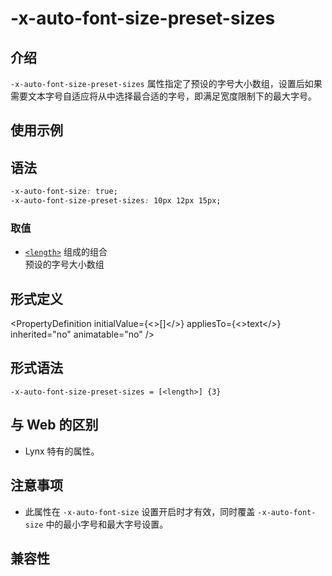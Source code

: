 # -x-auto-font-size-preset-sizes

## 介绍

`-x-auto-font-size-preset-sizes` 属性指定了预设的字号大小数组，设置后如果需要文本字号自适应将从中选择最合适的字号，即满足宽度限制下的最大字号。

## 使用示例


<Go
  example="css-api"
  defaultFile="src/-x-auto-font-size-preset-sizes/App.tsx"
  img="https://lf-lynx.tiktok-cdns.com/obj/lynx-artifacts-oss-sg/lynx-website/assets/doc/css/-x-auto-font-size.jpg"
  defaultEntryFile="dist/-x-auto-font-size-preset-sizes.lynx.bundle"
  entry="src/-x-auto-font-size-preset-sizes"
/>

## 语法

```css
-x-auto-font-size: true;
-x-auto-font-size-preset-sizes: 10px 12px 15px;
```

### 取值

- [`<length>`](api/css/data-type/length.mdx) 组成的组合 <br/>
  预设的字号大小数组

## 形式定义


<PropertyDefinition
  initialValue={<>[]</>}
  appliesTo={<>text</>}
  inherited="no"
  animatable="no"
/>

## 形式语法

```
-x-auto-font-size-preset-sizes = [<length>] {3}
```

## 与 Web 的区别

- Lynx 特有的属性。

## 注意事项

- 此属性在 `-x-auto-font-size` 设置开启时才有效，同时覆盖 `-x-auto-font-size` 中的最小字号和最大字号设置。

## 兼容性


<LegacyCompatTable metadata="css/properties/-x-auto-font-size-preset-sizes" />
